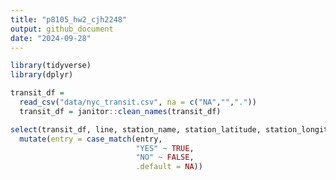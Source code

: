 ```yaml
---
title: "p8105_hw2_cjh2248"
output: github_document
date: "2024-09-28"
---
```


```r
library(tidyverse)
library(dplyr)
```

```r
transit_df = 
  read_csv("data/nyc_transit.csv", na = c("NA","","."))
  transit_df = janitor::clean_names(transit_df)
```

```r
select(transit_df, line, station_name, station_latitude, station_longitude, starts_with("route"), entry, vending, entrance_type, ada) |>
  mutate(entry = case_match(entry, 
                            "YES" ~ TRUE, 
                            "NO" ~ FALSE, 
                            .default = NA))
```






